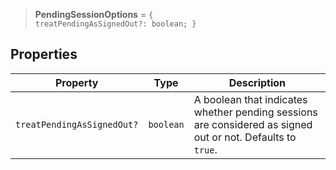 > **PendingSessionOptions** = <code>\{ treatPendingAsSignedOut?: boolean; \}</code>

## Properties

| Property                                                        | Type      | Description                                                                                                |
| --------------------------------------------------------------- | --------- | ---------------------------------------------------------------------------------------------------------- |
| <a id="treatpendingassignedout"></a> `treatPendingAsSignedOut?` | `boolean` | A boolean that indicates whether pending sessions are considered as signed out or not. Defaults to `true`. |
